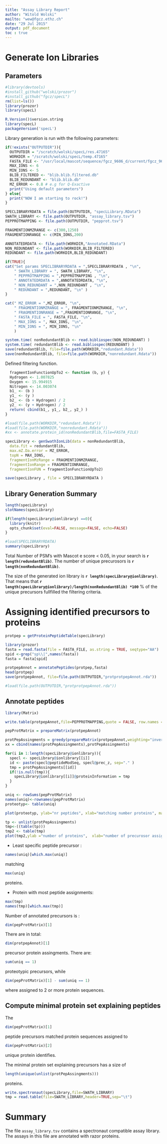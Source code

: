 ```yaml
---
title: "Assay Library Report"
author: "Witold Wolski"
mailto: "wew@fgcz.ethz.ch"
date: "29 Jul 2015"
output: pdf_document
toc : true
---
```



# Generate Ion Libraries

## Parameters

```r
#library(devtools)
#install_github("wolski/prozor")
#install_github("fgcz/specL")
rm(list=ls())
library(prozor)
library(specL)

```

```r
R.Version()$version.string
library(specL)
packageVersion('specL')
```

Library generation is run with the following parameters:

```r
if(!exists("OUTPUTDIR")){
  OUTPUTDIR = "/scratch/wolski/specL/res.47165"
  WORKDIR = "/scratch/wolski/specL/temp.47165"
  FASTA_FILE <- "/usr/local/mascot/sequence/fgcz_9606_d/current/fgcz_9606_d_20140506.fasta"
  MAX_IONS <- 6
  MIN_IONS <- 5
  BLIB_FILTERED <- "blib.blib.filtered.db"
  BLIB_REDUNDANT <- "blib.blib.db"
  MZ_ERROR <- 0.8 # e.g for Q-Exactive
  print("Using default parameters")
} else{
  print("NOW I am starting to rock!")
}

SPECLIBRARYRDATA = file.path(OUTPUTDIR, "specLLibrary.RData")
SWATH_LIBRARY <- file.path(OUTPUTDIR, "assay_library.tsv")
PEPPROTMAPPING <- file.path(OUTPUTDIR, "pepprot.tsv")

FRAGMENTIONMZRANGE <- c(300,1250)
FRAGMENTIONRANGE <- c(MIN_IONS,200)

ANNOTATEDRDATA <- file.path(WORKDIR,"Annotated.RData")
NON_REDUNDANT <- file.path(WORKDIR,BLIB_FILTERED)
REDUNDANT <- file.path(WORKDIR,BLIB_REDUNDANT)

if(TRUE){
cat("Set params SPECLIBRARYRDATA = ",SPECLIBRARYRDATA , "\n",
    " SWATH_LIBRARY = ", SWATH_LIBRARY, "\n", 
    " PEPPROTMAPPING = ",PEPPROTMAPPING , "\n",
    " ANNOTATEDRDATA = ",ANNOTATEDRDATA, "\n",
    " NON_REDUNDANT = ",NON_REDUNDANT , "\n",
    " REDUNDANT = ",REDUNDANT, "\n" )
}
```

```r
cat(" MZ_ERROR = ",MZ_ERROR, "\n",
    " FRAGMENTIONMZRANGE = ", FRAGMENTIONMZRANGE, "\n",
    " FRAGMENTIONRANGE = ",FRAGMENTIONRANGE, "\n",
    " FASTA_FILE = ", FASTA_FILE, "\n",
    " MAX_IONS = ", MAX_IONS, "\n",
    " MIN_IONS = ", MIN_IONS, "\n"
    )

```

```r
system.time( nonRedundantBlib <- read.bibliospec(NON_REDUNDANT) )
system.time( redundantBlib <- read.bibliospec(REDUNDANT) )
save(redundantBlib, file=file.path(WORKDIR,"redundant.Rdata"))
save(nonRedundantBlib, file=file.path(WORKDIR,"nonredundant.Rdata"))

```


Defined filtering function.

```r
  fragmentIonFunctionUpTo2 <- function (b, y) {
  Hydrogen <- 1.007825
  Oxygen <- 15.994915
  Nitrogen <- 14.003074
  b1_ <- (b )
  y1_ <- (y )
  b2_ <- (b + Hydrogen) / 2
  y2_ <- (y + Hydrogen) / 2 
  return( cbind(b1_, y1_, b2_, y2_) )
}

```

```r
#load(file.path(WORKDIR,"redundant.Rdata"))
#load(file.path(WORKDIR,"nonredundant.Rdata"))
#xx <- annotate.protein_id(nonRedundantBlib,file=FASTA_FILE)
```

```r
specLibrary <- genSwathIonLib(data = nonRedundantBlib,
  data.fit = redundantBlib,
  max.mZ.Da.error = MZ_ERROR,
  topN = MAX_IONS,
  fragmentIonMzRange = FRAGMENTIONMZRANGE,
  fragmentIonRange = FRAGMENTIONRANGE,
  fragmentIonFUN = fragmentIonFunctionUpTo2)

save(specLibrary , file = SPECLIBRARYRDATA )
```

## Library Generation Summary

```r
length(specLibrary)
slotNames(specLibrary)

if(length(specLibrary@ionlibrary) ==0){
  library(knitr)
  opts_chunk$set(eval=FALSE, message=FALSE, echo=FALSE)
}

#load(SPECLIBRARYRDATA)
summary(specLibrary)

```

Total Number of PSM's with Mascot e score < 0.05, in your search is __`r length(redundantBlib)`__. The number of unique precurosors is __`r length(nonRedundantBlib)`__.

The size of the generated ion library is __`r length(specLibrary@ionlibrary)`__. 
That means that __`r length(specLibrary@ionlibrary)/length(nonRedundantBlib) *100`__ % of the unique precursors fullfilled the filtering criteria.

# Assigning identified precursors to proteins

```r
protpep = getProteinPeptideTable(specLibrary)

```

```r
library(prozor)
fasta = read.fasta(file = FASTA_FILE, as.string = TRUE, seqtype="AA")
spid <-grep("sp\\|",names(fasta))
fasta = fasta[spid]

protpepAnnot = annotatePeptides(protpep,fasta)
head(protpep)
save(protpepAnnot, file=file.path(OUTPUTDIR,"protprotpepAnnot.rda"))

```


```r
#load(file.path(OUTPUTDIR,"protprotpepAnnot.rda"))
```

## Annotate peptides

```r
library(Matrix)

write.table(protpepAnnot,file=PEPPROTMAPPING,quote = FALSE, row.names = FALSE,sep="\t")

pepProtMatrix = prepareMatrix(protpepAnnot)

protPepAssingments = greedy(prepareMatrix(protpepAnnot,weighting="inverse"))
xx = cbind(names(protPepAssingments),protPepAssingments)

for(i in 1:length(specLibrary@ionlibrary)){
  specl <- specLibrary@ionlibrary[[i]]
  id <- paste(specl@peptideModSeq, specl@prec_z, sep="." )
  tmp = protPepAssingments[[id]]
  if(!is.null(tmp)){
    specLibrary@ionlibrary[[i]]@proteinInformation = tmp
  }
}

uniq <- rowSums(pepProtMatrix)
names(uniq)<-rownames(pepProtMatrix)
proteotyp<- table(uniq)

plot(proteotyp, ylab="nr peptides", xlab="matching number proteins", main="proteotypic")

tp <- unlist(protPepAssingments)
tmp<-((table(tp)))
tmp2 <- table(tmp)
plot(tmp2,ylab ="number of proteins",  xlab="number of precurosor assignments" , main="single hit wonders")

```

- Least specific peptide precursor : 
```r
names(uniq)[which.max(uniq)]
```
matching 

```r
max(uniq)
```

proteins.

- Protein with most peptide assignments:
```r
max(tmp)
names(tmp)[which.max(tmp)]
```


Number of annotated precursors is :
```r
dim(pepProtMatrix)[1]
```
There are in total:
```r
dim(protpepAnnot)[1]
```
precursor protein assingments.
There are: 
```r
sum(uniq == 1)
```
proteotypic precursors, while 
```r
dim(pepProtMatrix)[1] - sum(uniq == 1)
```
where assigned to 2 or more protein sequences.

## Compute minimal protein set explaining peptides

The 
```r
dim(pepProtMatrix)[1]
```
peptide precursors matched protein sequences assigned to 
```r
dim(pepProtMatrix)[2]
``` 
unique protein identifies.

The minimal protein set explaining precursors has a size of 
```r
length(unique(unlist(protPepAssingments)))
``` 
proteins.

```r
write.spectronaut(specLibrary,file=SWATH_LIBRARY)
tmp = read.table(file=SWATH_LIBRARY,header=TRUE,sep="\t")

```


# Summary

The file `assay_library.tsv` contains a spectronaut compatible assay library. The assays in this file are annotated with razor proteins.


